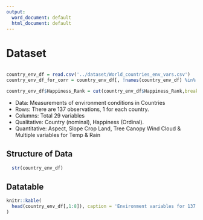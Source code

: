 ```yaml
---
output:
  word_document: default
  html_document: default
---
```

# Dataset {#dataset}


```r
```

```r
country_env_df = read.csv('../dataset/World_countries_env_vars.csv')
country_env_df_for_corr = country_env_df[, !names(country_env_df) %in% c('Country')]

country_env_df$Happiness_Rank = cut(country_env_df$Happiness_Rank,breaks = c(0, 39,118, 159), right=TRUE, labels = c('VH' , 'H', 'U'),ordered_result = TRUE)
```

* Data: Measurements of environment conditions in Countries
* Rows: There are 137 observations, 1 for each country.
* Columns: Total 29 variables
 + Qualitative: Country (nominal), Happiness (Ordinal).
 + Quantitative: Aspect, Slope Crop Land, Tree Canopy Wind Cloud & Multiple variables for Temp & Rain

## Structure of Data

```r

  str(country_env_df)

```

## Datatable
```r
knitr::kable(
  head(country_env_df[,1:8]), caption = 'Environment variables for 137 countries'
)
```


